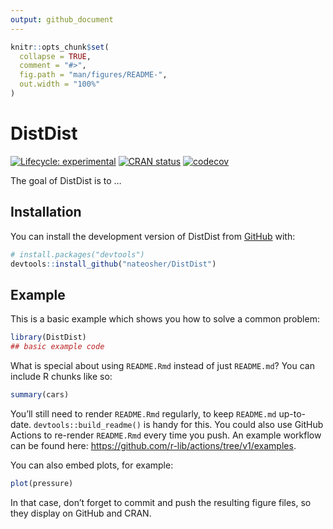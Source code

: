 ```yaml
---
output: github_document
---
```


<!-- README.md is generated from README.Rmd. Please edit that file -->

```r
knitr::opts_chunk$set(
  collapse = TRUE,
  comment = "#>",
  fig.path = "man/figures/README-",
  out.width = "100%"
)
```

# DistDist


<!-- badges: start -->
[![Lifecycle: experimental](https://img.shields.io/badge/lifecycle-experimental-orange.svg)](https://lifecycle.r-lib.org/articles/stages.html#experimental)
[![CRAN status](https://www.r-pkg.org/badges/version/DistDist)](https://CRAN.R-project.org/package=DistDist)
[![codecov](https://codecov.io/gh/nateosher/DistDist/branch/master/graph/badge.svg?token=87UMWJ42XU)](https://codecov.io/gh/nateosher/DistDist)
<!-- badges: end -->

The goal of DistDist is to ...

## Installation

You can install the development version of DistDist from [GitHub](https://github.com/) with:

``` r
# install.packages("devtools")
devtools::install_github("nateosher/DistDist")
```

## Example

This is a basic example which shows you how to solve a common problem:

```r
library(DistDist)
## basic example code
```

What is special about using `README.Rmd` instead of just `README.md`? You can include R chunks like so:

```r
summary(cars)
```

You'll still need to render `README.Rmd` regularly, to keep `README.md` up-to-date. `devtools::build_readme()` is handy for this. You could also use GitHub Actions to re-render `README.Rmd` every time you push. An example workflow can be found here: <https://github.com/r-lib/actions/tree/v1/examples>.

You can also embed plots, for example:

```r
plot(pressure)
```

In that case, don't forget to commit and push the resulting figure files, so they display on GitHub and CRAN.
